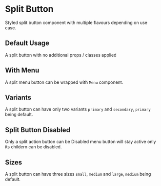 
<Meta of={SplitButtonStories} />

# Split Button

<Controls />

Styled split button component with multiple flavours depending on use case.

## Default Usage

A split button with no additional props / classes applied

<Canvas of={SplitButtonStories.Default} />

<RenderHtmlMarkup of={SplitButtonStories.Default} />

## With Menu

A split menu button can be wrapped with `Menu` component.

<Canvas of={SplitButtonStories.SplitButtonWithMenu} />

<RenderHtmlMarkup of={SplitButtonStories.SplitButtonWithMenu} />

## Variants

A split button can have only two variants `primary` and `secondary`, `primary` being default.

<Canvas of={SplitButtonStories.SplitButtonVariants} />

<RenderHtmlMarkup of={SplitButtonStories.SplitButtonVariants} />

## Split Button Disabled

Only a split action button can be Disabled menu button will stay active only its childern can be disabled.

<Canvas of={SplitButtonStories.SplitButtonDisabled} />

<RenderHtmlMarkup of={SplitButtonStories.SplitButtonDisabled} />

## Sizes

A split button can have three sizes `small`, `medium` and `large`, `medium` being default.

<Canvas of={SplitButtonStories.SplitButtonSize} />

<RenderHtmlMarkup of={SplitButtonStories.SplitButtonSize} />
